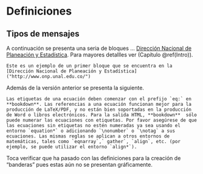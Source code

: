 # Definiciones {#Definiciones}

## Tipos de mensajes

A continuación se presenta una seria de bloques ... [Dirección Nacional de Planeación y Estadística]("http://www.onp.unal.edu.co/"). Para mayores detallles ver (Capítulo \@ref(Intro)).

```engine
Este es un ejemplo de un primer bloque que se encuentra en la [Dirección Nacional de Planeación y Estadística]("http://www.onp.unal.edu.co/")
```

Además de la versión anterior se presenta la siguiente.

```block2
Las etiquetas de una ecuación deben comenzar con el prefijo `eq:` en **bookdown**. Las referencias a una ecuación funcionan mejor para la producción de LaTeX/PDF, y no están bien soportadas en la producción de Word o libros electrónicos. Para la salida HTML, **bookdown**  sólo puede numerar las ecuaciones con etiquetas. Por favor asegúrese de que las ecuaciones sin etiquetas no estén numeradas ya sea usando el entorno `equation*` o adicionando `\nonumber` o `\notag` a sus ecuaciones. Las mismas reglas se aplican a otros entornos de matemáticas, tales como `eqnarray`,` gather`, `align`, etc. (por ejemplo, se puede utilizar el entorno `align*`).
```

Toca verificar que ha pasado con las definiciones para la creación de "banderas" pues estas aún no se presentan gráficamente.



